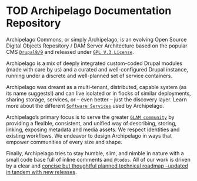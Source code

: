 # TOD Archipelago Documentation Repository

Archipelago Commons, or simply Archipelago, is an evolving Open Source Digital Objects Repository / DAM Server Architecture based on the popular CMS [`Drupal8/9`](https://www.drupal.org) and released under [`GPL V.3 License`](https://www.gnu.org/licenses/gpl-3.0.txt).

Archipelago is a mix of deeply integrated custom-coded Drupal modules (made with care by us) and a curated and well-configured Drupal instance, running under a discrete and well-planned set of service containers.

Archipelago was dreamt as a multi-tenant, distributed, capable system (as its name suggests!) and can live isolated or in flocks of similar deployments, sharing storage, services, or -- even better -- just the discovery layer. Learn more about the different [`Software Services`](docs/devops.md) used by Archipelago.

Archipelago's primary focus is to serve the greater [`GLAM community`](https://en.wikipedia.org/wiki/GLAM_(industry_sector)) by providing a flexible, consistent, and unified way of describing, storing, linking, exposing metadata and media assets. We respect identities and existing workflows. We endeavor to design Archipelago in ways that empower communities of every size and shape.

Finally, Archipelago tries to stay humble, slim, and nimble in nature with a small code base full of inline comments and `@todos`. All of our work is driven by a clear and [concise but thoughtful planned technical roadmap --updated in tandem with new releases](https://github.com/esmero/archipelago-deployment/issues/103).

